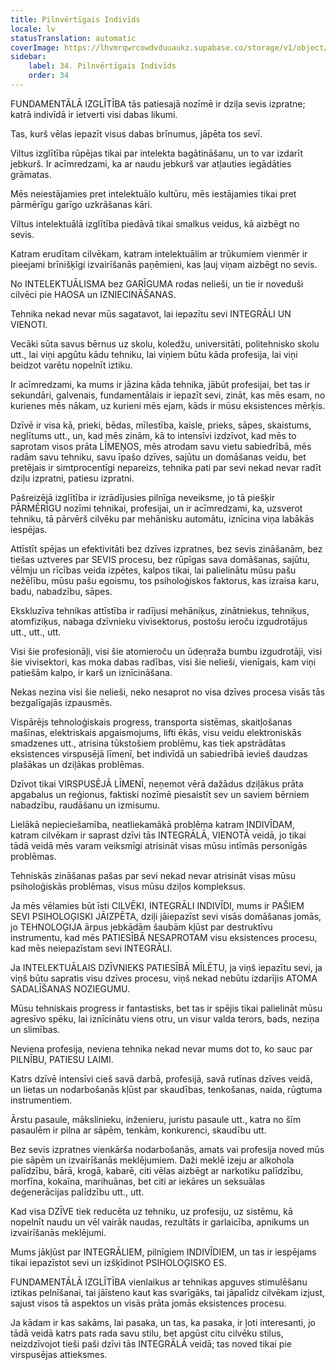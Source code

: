 ```yaml
---
title: Pilnvērtīgais Indivīds
locale: lv
statusTranslation: automatic
coverImage: https://lhvmrqwrcowdvduuaukz.supabase.co/storage/v1/object/public/strapi-uploads/small_cover-educacion-fundamental.webp-2d51a7828a2b1309555be27f7e2a61a0.webp
sidebar:
    label: 34. Pilnvērtīgais Indivīds
    order: 34
---
```

FUNDAMENTĀLĀ IZGLĪTĪBA tās patiesajā nozīmē ir dziļa sevis izpratne; katrā indivīdā ir ietverti visi dabas likumi.

Tas, kurš vēlas iepazīt visus dabas brīnumus, jāpēta tos sevī.

Viltus izglītība rūpējas tikai par intelekta bagātināšanu, un to var izdarīt jebkurš. Ir acīmredzami, ka ar naudu jebkurš var atļauties iegādāties grāmatas.

Mēs neiestājamies pret intelektuālo kultūru, mēs iestājamies tikai pret pārmērīgu garīgo uzkrāšanas kāri.

Viltus intelektuālā izglītība piedāvā tikai smalkus veidus, kā aizbēgt no sevis.

Katram erudītam cilvēkam, katram intelektuālim ar trūkumiem vienmēr ir pieejami brīnišķīgi izvairīšanās paņēmieni, kas ļauj viņam aizbēgt no sevis.

No INTELEKTUĀLISMA bez GARĪGUMA rodas nelieši, un tie ir noveduši cilvēci pie HAOSA un IZNIECINĀŠANAS.

Tehnika nekad nevar mūs sagatavot, lai iepazītu sevi INTEGRĀLI UN VIENOTI.

Vecāki sūta savus bērnus uz skolu, koledžu, universitāti, politehnisko skolu utt., lai viņi apgūtu kādu tehniku, lai viņiem būtu kāda profesija, lai viņi beidzot varētu nopelnīt iztiku.

Ir acīmredzami, ka mums ir jāzina kāda tehnika, jābūt profesijai, bet tas ir sekundāri, galvenais, fundamentālais ir iepazīt sevi, zināt, kas mēs esam, no kurienes mēs nākam, uz kurieni mēs ejam, kāds ir mūsu eksistences mērķis.

Dzīvē ir visa kā, prieki, bēdas, mīlestība, kaisle, prieks, sāpes, skaistums, neglītums utt., un, kad mēs zinām, kā to intensīvi izdzīvot, kad mēs to saprotam visos prāta LĪMEŅOS, mēs atrodam savu vietu sabiedrībā, mēs radām savu tehniku, savu īpašo dzīves, sajūtu un domāšanas veidu, bet pretējais ir simtprocentīgi nepareizs, tehnika pati par sevi nekad nevar radīt dziļu izpratni, patiesu izpratni.

Pašreizējā izglītība ir izrādījusies pilnīga neveiksme, jo tā piešķir PĀRMĒRĪGU nozīmi tehnikai, profesijai, un ir acīmredzami, ka, uzsverot tehniku, tā pārvērš cilvēku par mehānisku automātu, iznīcina viņa labākās iespējas.

Attīstīt spējas un efektivitāti bez dzīves izpratnes, bez sevis zināšanām, bez tiešas uztveres par SEVIS procesu, bez rūpīgas sava domāšanas, sajūtu, vēlmju un rīcības veida izpētes, kalpos tikai, lai palielinātu mūsu pašu nežēlību, mūsu pašu egoismu, tos psiholoģiskos faktorus, kas izraisa karu, badu, nabadzību, sāpes.

Ekskluzīva tehnikas attīstība ir radījusi mehāniķus, zinātniekus, tehniķus, atomfiziķus, nabaga dzīvnieku vivisektorus, postošu ieroču izgudrotājus utt., utt., utt.

Visi šie profesionāļi, visi šie atomieroču un ūdeņraža bumbu izgudrotāji, visi šie vivisektori, kas moka dabas radības, visi šie nelieši, vienīgais, kam viņi patiešām kalpo, ir karš un iznīcināšana.

Nekas nezina visi šie nelieši, neko nesaprot no visa dzīves procesa visās tās bezgalīgajās izpausmēs.

Vispārējs tehnoloģiskais progress, transporta sistēmas, skaitļošanas mašīnas, elektriskais apgaismojums, lifti ēkās, visu veidu elektroniskās smadzenes utt., atrisina tūkstošiem problēmu, kas tiek apstrādātas eksistences virspusējā līmenī, bet indivīdā un sabiedrībā ievieš daudzas plašākas un dziļākas problēmas.

Dzīvot tikai VIRSPUSĒJĀ LĪMENĪ, neņemot vērā dažādus dziļākus prāta apgabalus un reģionus, faktiski nozīmē piesaistīt sev un saviem bērniem nabadzību, raudāšanu un izmisumu.

Lielākā nepieciešamība, neatliekamākā problēma katram INDIVĪDAM, katram cilvēkam ir saprast dzīvi tās INTEGRĀLĀ, VIENOTĀ veidā, jo tikai tādā veidā mēs varam veiksmīgi atrisināt visas mūsu intīmās personīgās problēmas.

Tehniskās zināšanas pašas par sevi nekad nevar atrisināt visas mūsu psiholoģiskās problēmas, visus mūsu dziļos kompleksus.

Ja mēs vēlamies būt īsti CILVĒKI, INTEGRĀLI INDIVĪDI, mums ir PAŠIEM SEVI PSIHOLOĢISKI JĀIZPĒTA, dziļi jāiepazīst sevi visās domāšanas jomās, jo TEHNOLOĢIJA ārpus jebkādām šaubām kļūst par destruktīvu instrumentu, kad mēs PATIESĪBĀ NESAPROTAM visu eksistences procesu, kad mēs neiepazīstam sevi INTEGRĀLI.

Ja INTELEKTUĀLAIS DZĪVNIEKS PATIESĪBĀ MĪLĒTU, ja viņš iepazītu sevi, ja viņš būtu sapratis visu dzīves procesu, viņš nekad nebūtu izdarījis ATOMA SADALĪŠANAS NOZIEGUMU.

Mūsu tehniskais progress ir fantastisks, bet tas ir spējis tikai palielināt mūsu agresīvo spēku, lai iznīcinātu viens otru, un visur valda terors, bads, neziņa un slimības.

Neviena profesija, neviena tehnika nekad nevar mums dot to, ko sauc par PILNĪBU, PATIESU LAIMI.

Katrs dzīvē intensīvi cieš savā darbā, profesijā, savā rutīnas dzīves veidā, un lietas un nodarbošanās kļūst par skaudības, tenkošanas, naida, rūgtuma instrumentiem.

Ārstu pasaule, mākslinieku, inženieru, juristu pasaule utt., katra no šīm pasaulēm ir pilna ar sāpēm, tenkām, konkurenci, skaudību utt.

Bez sevis izpratnes vienkārša nodarbošanās, amats vai profesija noved mūs pie sāpēm un izvairīšanās meklējumiem. Daži meklē izeju ar alkohola palīdzību, bārā, krogā, kabarē, citi vēlas aizbēgt ar narkotiku palīdzību, morfīna, kokaīna, marihuānas, bet citi ar iekāres un seksuālas deģenerācijas palīdzību utt., utt.

Kad visa DZĪVE tiek reducēta uz tehniku, uz profesiju, uz sistēmu, kā nopelnīt naudu un vēl vairāk naudas, rezultāts ir garlaicība, apnikums un izvairīšanās meklējumi.

Mums jākļūst par INTEGRĀLIEM, pilnīgiem INDIVĪDIEM, un tas ir iespējams tikai iepazīstot sevi un izšķīdinot PSIHOLOĢISKO ES.

FUNDAMENTĀLĀ IZGLĪTĪBA vienlaikus ar tehnikas apguves stimulēšanu iztikas pelnīšanai, tai jāīsteno kaut kas svarīgāks, tai jāpalīdz cilvēkam izjust, sajust visos tā aspektos un visās prāta jomās eksistences procesu.

Ja kādam ir kas sakāms, lai pasaka, un tas, ka pasaka, ir ļoti interesanti, jo tādā veidā katrs pats rada savu stilu, bet apgūst citu cilvēku stilus, neizdzīvojot tieši paši dzīvi tās INTEGRĀLĀ veidā; tas noved tikai pie virspusējas attieksmes.

